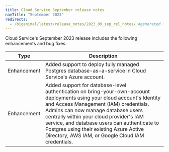 ```yaml
---
title: Cloud Service September release notes
navTitle: "September 2023"
redirects:
  - /biganimal/latest/release_notes/2023_09_sep_rel_notes/ #generated for BigAnimal URL path removal branch
---
```


Cloud Service's September 2023 release includes the following enhancements and bug fixes:

|    Type     |                                                                                                                                                                                            Description                                                                                                                                                                                            |
| ----------- | ------------------------------------------------------------------------------------------------------------------------------------------------------------------------------------------------------------------------------------------------------------------------------------------------------------------------------------------------------------------------------------------------- |
| Enhancement | Added support to deploy fully managed Postgres database-as-a-service in Cloud Service's Azure account.                                                                                                                                                                                                                                                                                                |
| Enhancement | Added support for database-level authentication on bring-your-own-account deployments using your cloud account's Identity and Access Management (IAM) credentials. Admins can now manage database users centrally within your cloud provider's IAM service, and database users can authenticate to Postgres using their existing Azure Active Directory, AWS IAM, or Google Cloud IAM credentials. |
